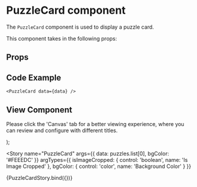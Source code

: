 
<Meta
  title="Newskit Components/Puzzles/Puzzle Card"
  component={PuzzleCard}
/>

# PuzzleCard component
The `PuzzleCard` component is used to display a puzzle card.

This component takes in the following props:

## Props
<Props of={PuzzleCard} />

## Code Example
`<PuzzleCard data={data} />`

## View Component
Please click the 'Canvas' tab for a better viewing experience, where you can review and configure with different titles.

  <NewsKitProvider theme={PuzzlesWebLightTheme}>
    <PuzzleCard {...{data}} isImageCropped={isImageCropped} bgColor={bgColor}/>
  </NewsKitProvider>
);

<Story
  name="PuzzleCard"
  args={{ data: puzzles.list[0], bgColor: '#FEEEDC' }}
  argTypes={{
    isImageCropped: {
        control: 'boolean',
        name: 'Is Image Cropped'
    },
    bgColor: {
      control: 'color',
      name: 'Background Color'
    }
  }}
>
  {PuzzleCardStory.bind({})}
</Story>
